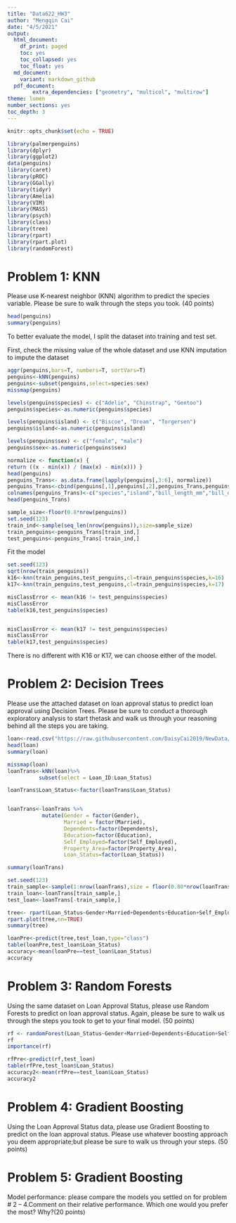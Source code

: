 ---
title: "Data622_HW3"
author: "Mengqin Cai"
date: "4/5/2021"
output: 
  html_document:
    df_print: paged
    toc: yes
    toc_collapsed: yes
    toc_float: yes
  md_document:
    variant: markdown_github
  pdf_document:
        extra_dependencies: ["geometry", "multicol", "multirow"]
theme: lumen
number_sections: yes
toc_depth: 3
---

```{r setup, include=FALSE}
knitr::opts_chunk$set(echo = TRUE)
```

```{r,include=FALSE}
library(palmerpenguins)
library(dplyr)
library(ggplot2)
data(penguins)
library(caret)
library(pROC)
library(GGally)
library(tidyr)
library(Amelia)
library(VIM)
library(MASS)
library(psych)
library(class)
library(tree)
library(rpart)
library(rpart.plot)
library(randomForest)

```



# Problem 1: KNN

Please use K-nearest neighbor (KNN) algorithm to predict the species variable. Please be sure to walk through the steps you took. (40 points)

```{r }
head(penguins)
summary(penguins)

```

To better evaluate the model, I split the dataset into training and test set. 


First, check the missing value of the whole dataset and use KNN imputation to impute the dataset

```{r}
aggr(penguins,bars=T, numbers=T, sortVars=T)
penguins<-kNN(penguins)
penguins<-subset(penguins,select=species:sex)
missmap(penguins)
```

```{r}

levels(penguins$species) <- c("Adelie", "Chinstrap", "Gentoo")
penguins$species<-as.numeric(penguins$species)

levels(penguins$island) <- c("Biscoe", "Dream", "Torgersen")
penguins$island<-as.numeric(penguins$island)

levels(penguins$sex) <- c("female", "male")
penguins$sex<-as.numeric(penguins$sex)
```


```{r}
normalize <- function(x) {
return ((x - min(x)) / (max(x) - min(x))) }
head(penguins)
penguins_Trans<- as.data.frame(lapply(penguins[,3:6], normalize))
penguins_Trans<-cbind(penguins[,1],penguins[,2],penguins_Trans,penguins[,7] )
colnames(penguins_Trans)<-c("species","island","bill_length_mm","bill_depth_mm","flipper_length_mm","body_mass_g","sex")
head(penguins_Trans)
```





```{r}
sample_size<-floor(0.8*nrow(penguins))
set.seed(123)
train_ind<-sample(seq_len(nrow(penguins)),size=sample_size)
train_penguins<-penguins_Trans[train_ind,]
test_penguins<-penguins_Trans[-train_ind,]
```





Fit the model
```{r}
set.seed(123) 
sqrt(nrow(train_penguins))
k16<-knn(train_penguins,test_penguins,cl=train_penguins$species,k=16)
k17<-knn(train_penguins,test_penguins,cl=train_penguins$species,k=17)
```
```{r}
misClassError <- mean(k16 != test_penguins$species)
misClassError
table(k16,test_penguins$species)


misClassError <- mean(k17 != test_penguins$species)
misClassError
table(k17,test_penguins$species)
```
There is no different with K16 or K17, we can choose either of the model.

# Problem 2: Decision Trees

Please use the attached dataset on loan approval status to predict loan approval using Decision Trees. Please be sure to conduct a thorough exploratory analysis to start thetask and walk us through your reasoning behind all the steps you are taking. 



```{r}
loan<-read.csv("https://raw.githubusercontent.com/DaisyCai2019/NewData/master/Loan_approval.csv")
head(loan)
summary(loan)
```
```{r}
missmap(loan)
loanTrans<-kNN(loan)%>%
          subset(select = Loan_ID:Loan_Status)
```

```{r}

loanTrans$Loan_Status<-factor(loanTrans$Loan_Status)


loanTrans<-loanTrans %>%
           mutate(Gender = factor(Gender),
                  Married = factor(Married),
                  Dependents=factor(Dependents),
                  Education=factor(Education),
                  Self_Employed=factor(Self_Employed),
                  Property_Area=factor(Property_Area),
                  Loan_Status=factor(Loan_Status))

summary(loanTrans)
```


```{r}
set.seed(123)
train_sample<-sample(1:nrow(loanTrans),size = floor(0.80*nrow(loanTrans)))
train_loan<-loanTrans[train_sample,]
test_loan<-loanTrans[-train_sample,]
```


```{r}
tree<- rpart(Loan_Status~Gender+Married+Dependents+Education+Self_Employed+ApplicantIncome+CoapplicantIncome+LoanAmount+Loan_Amount_Term+Credit_History+Property_Area,data=train_loan)
rpart.plot(tree,nn=TRUE)
summary(tree)

```
```{r}
loanPre<-predict(tree,test_loan,type="class")
table(loanPre,test_loan$Loan_Status)
accuracy<-mean(loanPre==test_loan$Loan_Status)
accuracy
```


# Problem 3: Random Forests


Using the same dataset on Loan Approval Status, please use Random Forests to predict on loan approval status. Again, please be sure to walk us through the steps you took to get to your final model. (50 points)



```{r}
rf <- randomForest(Loan_Status~Gender+Married+Dependents+Education+Self_Employed+ApplicantIncome+CoapplicantIncome+LoanAmount+Loan_Amount_Term+Credit_History+Property_Area,data=train_loan)
rf
importance(rf)
```
```{r}
rfPre<-predict(rf,test_loan)
table(rfPre,test_loan$Loan_Status)
accuracy2<-mean(rfPre==test_loan$Loan_Status)
accuracy2
```


# Problem 4: Gradient Boosting

Using the Loan Approval Status data, please use Gradient Boosting to predict on the loan approval status. Please use whatever boosting approach you deem appropriate;but please be sure to walk us through your steps. (50 points)











# Problem 5: Gradient Boosting

Model performance: please compare the models you settled on for problem # 2 – 4.Comment on their relative performance. Which one would you prefer the most? Why?(20 points)





